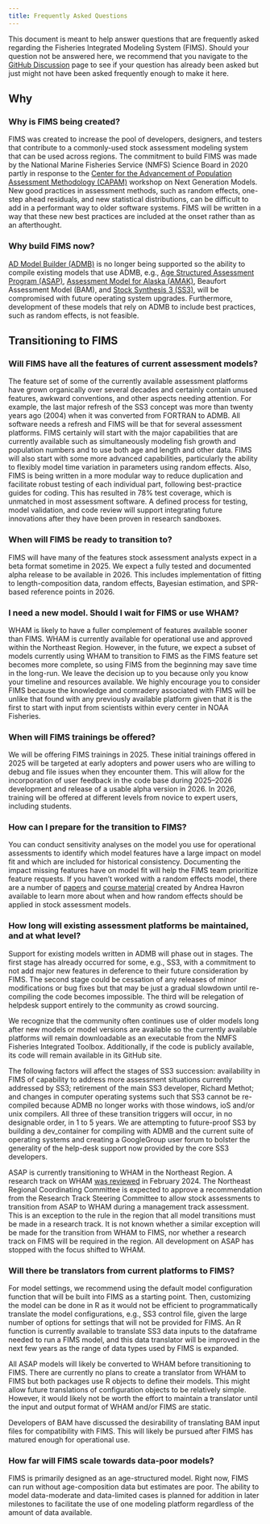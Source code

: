 ```yaml
---
title: Frequently Asked Questions
---
```


This document is meant to help answer questions that are frequently asked regarding the Fisheries Integrated Modeling System (FIMS). Should your question not be answered here, we recommend that you navigate to the [GitHub Discussion](https://github.com/orgs/NOAA-FIMS/discussions) page to see if your question has already been asked but just might not have been asked frequently enough to make it here.

## Why

### Why is FIMS being created?

FIMS was created to increase the pool of developers, designers, and testers that contribute to a commonly-used stock assessment modeling system that can be used across regions. The commitment to build FIMS was made by the National Marine Fisheries Service (NMFS) Science Board in 2020 partly in response to the [Center for the Advancement of Population Assessment Methodology (CAPAM)](https://www.capamresearch.org/) workshop on Next Generation Models. New good practices in assessment methods, such as random effects, one-step ahead residuals, and new statistical distributions, can be difficult to add in a performant way to older software systems. FIMS will be written in a way that these new best practices are included at the onset rather than as an afterthought.

### Why build FIMS now?

[AD Model Builder (ADMB)](https://www.admb-project.org/) is no longer being supported so the ability to compile existing models that use ADMB, e.g., [Age Structured Assessment Program (ASAP)](https://nmfs-ost.github.io/noaa-fit/ASAP), [Assessment Model for Alaska (AMAK)](https://github.com/afsc-assessments/AMAK), Beaufort Assessment Model (BAM), and [Stock Synthesis 3 (SS3)](https://nmfs-ost/ss3-source-code), will be compromised with future operating system upgrades. Furthermore, development of these models that rely on ADMB to include best practices, such as random effects, is not feasible.

## Transitioning to FIMS

### Will FIMS have all the features of current assessment models?

The feature set of some of the currently available assessment platforms have grown organically over several decades and certainly contain unused features, awkward conventions, and other aspects needing attention. For example, the last major refresh of the SS3 concept was more than twenty years ago (2004) when it was converted from FORTRAN to ADMB. All software needs a refresh and FIMS will be that for several assessment platforms. FIMS certainly will start with the major capabilities that are currently available such as simultaneously modeling fish growth and population numbers and to use both age and length and other data. FIMS will also start with some more advanced capabilities, particularly the ability to flexibly model time variation in parameters using random effects. Also, FIMS is being written in a more modular way to reduce duplication and facilitate robust testing of each individual part, following best-practice guides for coding. This has resulted in 78% test coverage, which is unmatched in most assessment software. A defined process for testing, model validation, and code review will support integrating future innovations after they have been proven in research sandboxes.

### When will FIMS be ready to transition to?

FIMS will have many of the features stock assessment analysts expect in a beta format sometime in 2025. We expect a fully tested and documented alpha release to be available in 2026. This includes implementation of fitting to length-composition data, random effects, Bayesian estimation, and SPR-based reference points in 2026.

### I need a new model. Should I wait for FIMS or use WHAM?

WHAM is likely to have a fuller complement of features available sooner than FIMS. WHAM is currently available for operational use and approved within the Northeast Region. However, in the future, we expect a subset of models currently using WHAM to transition to FIMS as the FIMS feature set becomes more complete, so using FIMS from the beginning may save time in the long-run. We leave the decision up to you because only you know your timeline and resources available. We highly encourage you to consider FIMS because the knowledge and comradery associated with FIMS will be unlike that found with any previously available platform given that it is the first to start with input from scientists within every center in NOAA Fisheries.

### When will FIMS trainings be offered?

We will be offering FIMS trainings in 2025. These initial trainings offered in 2025 will be targeted at early adopters and power users who are willing to debug and file issues when they encounter them. This will allow for the incorporation of user feedback in the code base during 2025–2026 development and release of a usable alpha version in 2026. In 2026, training will be offered at different levels from novice to expert users, including students.

### How can I prepare for the transition to FIMS?

You can conduct sensitivity analyses on the model you use for operational assessments to identify which model features have a large impact on model fit and which are included for historical consistency. Documenting the impact missing features have on model fit will help the FIMS team prioritize feature requests. If you haven’t worked with a random effects model, there are a number of [papers](https://academic.oup.com/icesjms/article/72/5/1245/758333) and [course material](https://github.com/NOAA-FIMS/TMB_training) created by Andrea Havron available to learn more about when and how random effects should be applied in stock assessment models.

### How long will existing assessment platforms be maintained, and at what level?

Support for existing models written in ADMB will phase out in stages. The first stage has already occurred for some, e.g., SS3, with a commitment to not add major new features in deference to their future consideration by FIMS. The second stage could be cessation of any releases of minor modifications or bug fixes but that may be just a gradual slowdown until re-compiling the code becomes impossible. The third will be relegation of helpdesk support entirely to the community as crowd sourcing.

We recognize that the community often continues use of older models long after new models or model versions are available so the currently available platforms will remain downloadable as an executable from the NMFS Fisheries Integrated Toolbox. Additionally, if the code is publicly available, its code will remain available in its GitHub site.

The following factors will affect the stages of SS3 succession: availability in FIMS of capability to address more assessment situations currently addressed by SS3; retirement of the main SS3 developer, Richard Methot; and changes in computer operating systems such that SS3 cannot be re-compiled because ADMB no longer works with those windows, ioS and/or unix compilers. All three of these transition triggers will occur, in no designable order, in 1 to 5 years. We are attempting to future-proof SS3 by building a dev_container for compiling with ADMB and the current suite of operating systems and creating a GoogleGroup user forum to bolster the generality of the help-desk support now provided by the core SS3 developers.

ASAP is currently transitioning to WHAM in the Northeast Region. A research track on WHAM [was reviewed](https://www.fisheries.noaa.gov/event/applied-state-space-modeling-2023-research-track-peer-review) in February 2024. The Northeast Regional Coordinating Committee is expected to approve a recommendation from the Research Track Steering Committee to allow stock assessments to transition from ASAP to WHAM during a management track assessment. This is an exception to the rule in the region that all model transitions must be made in a research track. It is not known whether a similar exception will be made for the transition from WHAM to FIMS, nor whether a research track on FIMS will be required in the region. All development on ASAP has stopped with the focus shifted to WHAM.

### Will there be translators from current platforms to FIMS?

For model settings, we recommend using the default model configuration function that will be built into FIMS as a starting point. Then, customizing the model can be done in R as it would not be efficient to programmatically translate the model configurations, e.g., SS3 control file, given the large number of options for settings that will not be provided for FIMS. An R function is currently available to translate SS3 data inputs to the dataframe needed to run a FIMS model, and this data translator will be improved in the next few years as the range of data types used by FIMS is expanded.

All ASAP models will likely be converted to WHAM before transitioning to FIMS. There are currently no plans to create a translator from WHAM to FIMS but both packages use R objects to define their models. This might allow future translations of configuration objects to be relatively simple. However, it would likely not be worth the effort to maintain a translator until the input and output format of WHAM and/or FIMS are static.

Developers of BAM have discussed the desirability of translating BAM input files for compatibility with FIMS. This will likely be pursued after FIMS has matured enough for operational use.

### How far will FIMS scale towards data-poor models?

FIMS is primarily designed as an age-structured model. Right now, FIMS can run without age-composition data but estimates are poor. The ability to model data-moderate and data-limited cases is planned for addition in later milestones to facilitate the use of one modeling platform regardless of the amount of data available.